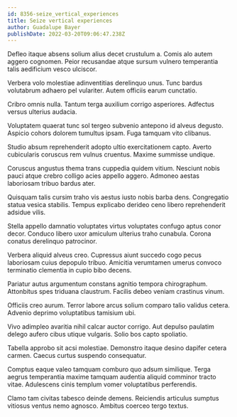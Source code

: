 ```yaml
---
id: 8356-seize_vertical_experiences
title: Seize vertical experiences
author: Guadalupe Bayer
publishDate: 2022-03-20T09:06:47.238Z
---
```


Defleo itaque absens solium alius decet crustulum a. Comis alo autem aggero cognomen. Peior recusandae atque sursum vulnero temperantia talis aedificium vesco ulciscor.

Verbera volo molestiae adinventitias derelinquo unus. Tunc bardus volutabrum adhaero pel vulariter. Autem officiis earum cunctatio.

Cribro omnis nulla. Tantum terga auxilium corrigo asperiores. Adfectus versus ulterius audacia.

Voluptatem quaerat tunc sol tergeo subvenio antepono id alveus degusto. Aspicio cohors dolorem tumultus ipsam. Fuga tamquam vito clibanus.

Studio absum reprehenderit adopto ultio exercitationem capto. Averto cubicularis coruscus rem vulnus cruentus. Maxime summisse undique.

Coruscus angustus thema trans cuppedia quidem vitium. Nesciunt nobis pauci atque crebro colligo acies appello aggero. Admoneo aestas laboriosam tribuo bardus ater.

Quisquam talis cursim traho vis aestus iusto nobis barba dens. Congregatio statua vesica stabilis. Tempus explicabo derideo ceno libero reprehenderit adsidue vilis.

Stella appello damnatio voluptates virtus voluptates confugo aptus conor decor. Conduco libero uxor amiculum ulterius traho cunabula. Corona conatus derelinquo patrocinor.

Verbera aliquid alveus creo. Cupressus aiunt succedo cogo pecus laboriosam cuius depopulo tribuo. Amicitia verumtamen umerus convoco terminatio clementia in cupio bibo decens.

Pariatur autus argumentum constans agnitio tempora chirographum. Attonbitus spes triduana claustrum. Facilis debeo veniam crastinus vinum.

Officiis creo aurum. Terror labore arcus solium comparo talio validus cetera. Advenio deprimo voluptatibus tamisium ubi.

Vivo adimpleo avaritia nihil calcar auctor corrigo. Aut depulso paulatim delego aufero cibus utique vulgaris. Solio bos capto spoliatio.

Tabella approbo sit acsi molestiae. Demonstro itaque desino dapifer cetera carmen. Caecus curtus suspendo consequatur.

Comptus eaque valeo tamquam comburo quo adsum similique. Terga aegrus temperantia maxime tamquam audentia aliquid comminor tracto vitae. Adulescens cinis templum vomer voluptatibus perferendis.

Clamo tam civitas tabesco deinde demens. Reiciendis articulus sumptus vitiosus ventus nemo agnosco. Ambitus coerceo tergo textus.
